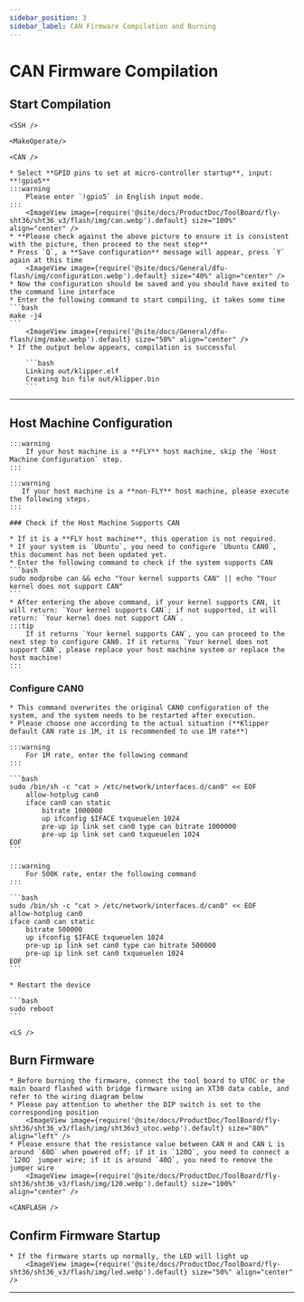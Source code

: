 ```yaml
---
sidebar_position: 3
sidebar_label: CAN Firmware Compilation and Burning
---
```




# CAN Firmware Compilation

## Start Compilation

    <SSH />

    <MakeOperate/>

    <CAN />

    * Select **GPIO pins to set at micro-controller startup**, input: **!gpio5**
    :::warning
        Please enter `!gpio5` in English input mode.
    :::
        <ImageView image={require('@site/docs/ProductDoc/ToolBoard/fly-sht36/sht36_v3/flash/img/can.webp').default} size="100%" align="center" />
    * **Please check against the above picture to ensure it is consistent with the picture, then proceed to the next step**
    * Press `Q`, a **Save configuration** message will appear, press `Y` again at this time
        <ImageView image={require('@site/docs/General/dfu-flash/img/configuration.webp').default} size="40%" align="center" />
    * Now the configuration should be saved and you should have exited to the command line interface
    * Enter the following command to start compiling, it takes some time
    ```bash
    make -j4
    ```
        <ImageView image={require('@site/docs/General/dfu-flash/img/make.webp').default} size="50%" align="center" />
    * If the output below appears, compilation is successful

        ```bash
        Linking out/klipper.elf
        Creating bin file out/klipper.bin
        ```
---

## Host Machine Configuration
    :::warning
        If your host machine is a **FLY** host machine, skip the `Host Machine Configuration` step.
    :::

    :::warning
       If your host machine is a **non-FLY** host machine, please execute the following steps.
    :::

    ### Check if the Host Machine Supports CAN

    * If it is a **FLY host machine**, this operation is not required.
    * If your system is `Ubuntu`, you need to configure `Ubuntu CAN0`, this document has not been updated yet.
    * Enter the following command to check if the system supports CAN
    ```bash
    sudo modprobe can && echo "Your kernel supports CAN" || echo "Your kernel does not support CAN"
    ```
    * After entering the above command, if your kernel supports CAN, it will return: `Your kernel supports CAN`; if not supported, it will return: `Your kernel does not support CAN`.
    :::tip
        If it returns `Your kernel supports CAN`, you can proceed to the next step to configure CAN0. If it returns `Your kernel does not support CAN`, please replace your host machine system or replace the host machine!
    :::
   
   ### Configure CAN0

    * This command overwrites the original CAN0 configuration of the system, and the system needs to be restarted after execution.
    * Please choose one according to the actual situation (**Klipper default CAN rate is 1M, it is recommended to use 1M rate**)

    :::warning
        For 1M rate, enter the following command
    :::

    ```bash
    sudo /bin/sh -c "cat > /etc/network/interfaces.d/can0" << EOF
        allow-hotplug can0
        iface can0 can static
            bitrate 1000000
            up ifconfig $IFACE txqueuelen 1024
            pre-up ip link set can0 type can bitrate 1000000
            pre-up ip link set can0 txqueuelen 1024
    EOF
    ```

    :::warning
        For 500K rate, enter the following command
    :::

    ```bash
    sudo /bin/sh -c "cat > /etc/network/interfaces.d/can0" << EOF
    allow-hotplug can0
    iface can0 can static
        bitrate 500000
        up ifconfig $IFACE txqueuelen 1024
        pre-up ip link set can0 type can bitrate 500000
        pre-up ip link set can0 txqueuelen 1024
    EOF
    ```

    * Restart the device

    ```bash
    sudo reboot
    ```

    <LS />


## Burn Firmware

    * Before burning the firmware, connect the tool board to UTOC or the main board flashed with bridge firmware using an XT30 data cable, and refer to the wiring diagram below
    * Please pay attention to whether the DIP switch is set to the corresponding position
        <ImageView image={require('@site/docs/ProductDoc/ToolBoard/fly-sht36/sht36_v3/flash/img/sht36v3_utoc.webp').default} size="80%" align="left" />
    * Please ensure that the resistance value between CAN H and CAN L is around `60Ω` when powered off; if it is `120Ω`, you need to connect a `120Ω` jumper wire; if it is around `40Ω`, you need to remove the jumper wire
        <ImageView image={require('@site/docs/ProductDoc/ToolBoard/fly-sht36/sht36_v3/flash/img/120.webp').default} size="100%" align="center" />

    <CANFLASH />

## Confirm Firmware Startup

    * If the firmware starts up normally, the LED will light up
        <ImageView image={require('@site/docs/ProductDoc/ToolBoard/fly-sht36/sht36_v3/flash/img/led.webp').default} size="50%" align="center" />

---
